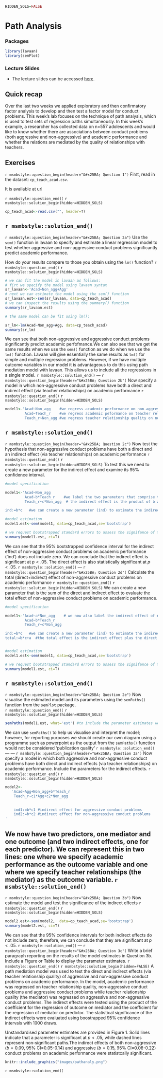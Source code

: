 ```r
HIDDEN_SOLS=FALSE
```

# Path Analysis   

### Packages {-}  

```r
library(lavaan)
library(semPlot)
```

### Lecture Slides {-}  

+ The lecture slides can be accessed [here](https://uoe-psychology.github.io/uoe_psystats/multivar/lectures/week9_path.pdf).   

## Quick recap {-}  

Over the last two weeks we applied exploratory and then confirmatory factor analysis to develop and then test a factor model for conduct problems. This week's lab focuses on the technique of path analysis, which is used to test sets of regression paths simultaneously.  In this week's example, a researcher has collected data on n=557 adolescents and would like to know whether there are associations between conduct problems (both aggressive and non-aggressive) and academic performance and whether the relations are mediated by the quality of relationships with teachers.  

## Exercises {-}   

`r msmbstyle::question_begin(header="&#x25BA; Question 1")`
First, read in the dataset: `cp_teach_acad.csv`.   

It is available at [url](url)

`r msmbstyle::question_end()` 
`r msmbstyle::solution_begin(hidden=HIDDEN_SOLS)`
```r
cp_teach_acad<-read.csv("", header=T)
```
`r msmbstyle::solution_end()`
---
`r msmbstyle::question_begin(header="&#x25BA; Question 2a")`
Use the `sem()` function in lavaan to specify and estimate a linear regression model to test whether aggressive and non-aggressive conduct problems significantly predict academic performance.  

How do your results compare to those you obtain using the `lm()` function?
`r msmbstyle::question_end()` 
`r msmbstyle::solution_begin(hidden=HIDDEN_SOLS)`
``` r
# we can fit the model in lavaan as follows:
# firt we specify the model using lavaan syntax
sr_lavaan<-'Acad~Non_agg+Agg'
# next we can estimate the model using the sem() function
sr_lavaan.est<-sem(sr_lavaan, data=cp_teach_acad)
# we can inspect the results using the summary() function
summary(sr_lavaan.est)

# the same model can be fit using lm():

sr_lm<-lm(Acad~Non_agg+Agg, data=cp_teach_acad)
summary(sr_lm)
```

We can see that both non-aggressive and aggressive conduct problems significantly predict academic perfofmance.We can also see that we get the same results when we use the `sem()` function as we do when we use the `lm()` function. Lavaan will give essentially the same results as `lm()` for simple  and multiple regression problems. However, if we have multiple outcome variables in our model it is advantageous to do this using path mediation model with lavaan. This allows us to include all the regressions in a single model.
`r msmbstyle::solution_end()`
---
`r msmbstyle::question_begin(header="&#x25BA; Question 2b")`
Now specify a model in which non-aggressive conduct problems have both a direct and indirect effect (via teacher relationships) on academic performance
`r msmbstyle::question_end()` 
`r msmbstyle::solution_begin(hidden=HIDDEN_SOLS)`
```r
model1<-'Acad~Non_agg    #we regress academic performance on non-aggressive conduct problems (the direct effect)
         Acad~Teach_r    #we regress academic peformance on teacher relationship quality
         Teach_r~Non_agg #we regress teacher relationship quality on non-aggressive conduct problems'
```
`r msmbstyle::solution_end()`
---
`r msmbstyle::question_begin(header="&#x25BA; Question 2c")`
Now test the hypothesis that non-aggressive conduct problems have both a direct and an indirect effect (via teacher relationships) on academic performance
`r msmbstyle::question_end()` 
`r msmbstyle::solution_begin(hidden=HIDDEN_SOLS)`
To test this we need to create a new parameter for the indirect effect and examine its 95% confidence interval.
```r

#model specification

model1<-'Acad~Non_agg    
         Acad~b*Teach_r    #we label the two parameters that comprise the indirect effect b and c
         Teach_r~c*Non_agg  # the indirect effect is the product of b and c

ind:=b*c   #we can create a new parameter (ind) to estimate the indirect effect'

#model estimation
model1.est<-sem(model1, data=cp_teach_acad,se='bootstrap') 

# we request bootstrapped standard errors to assess the signifance of the indirect effect
summary(model1.est, ci=T)
```

We can see that the 95% bootstrapped confidence interval for the indirect effect of non-aggressive conduct problems on academic performance ('ind') does not include zero. We can conclude that the indirect effect is significant at $p <.05$. The direct effect is also statistically significant at $p < .05$.
`r msmbstyle::solution_end()`
---
`r msmbstyle::question_begin(header="&#x25BA; Question 2d")`
Calculate the total (direct+indirect) effect of non-aggressive conduct problems on academic performance
`r msmbstyle::question_end()` 
`r msmbstyle::solution_begin(hidden=HIDDEN_SOLS)`
We can create a new parameter that is the sum of the direct and indirect effect to evaluate the total effect of non-aggressive conduct problems on academic performance.

```r

#model specification

model1<-'Acad~a*Non_agg    # we now also label the indirect effect of non-aggressive conduct problems on academic performance
         Acad~b*Teach_r    
         Teach_r~c*Non_agg  

ind:=b*c   #we can create a new parameter (ind) to estimate the indirect effect
total:=b*c+a  #the total effect is the indirect effect plus the direct effect'


#model estimation
model1.est<-sem(model1, data=cp_teach_acad,se='bootstrap') 

# we request bootstrapped standard errors to assess the signifance of the indirect effect
summary(model1.est, ci=T)
```
`r msmbstyle::solution_end()`
---
`r msmbstyle::question_begin(header="&#x25BA; Question 2e")`
Now visualise the estimated model and its parameters using the `semPaths()` function from the `semPlot` package.  
`r msmbstyle::question_end()` 
`r msmbstyle::solution_begin(hidden=HIDDEN_SOLS)`
```r
semPaths(model1.est, what='est') #to include the parameter estimates we set what='est'
```

We can use `semPaths()` to help us visualise and interpret the model; however, for reporting purposes we should create our own diagram using a programme such as powerpoint as the output from the `semPaths()` function would not be considered 'publication quality'
`r msmbstyle::solution_end()`
---
---
`r msmbstyle::question_begin(header="&#x25BA; Question 3a")`
Now specify a model in which both aggressive and non-aggressive conduct problems have both direct and indirect effects (via teacher relationships) on academic performance. Include the parameters for the indirect effects.
`r msmbstyle::question_end()` 
`r msmbstyle::solution_begin(hidden=HIDDEN_SOLS)`
```r
model2<-
   'Acad~Agg+Non_agg+b*Teach_r
    Teach_r~c1*Agg+c2*Non_agg
   
    
    ind1:=b*c1 #indirect effect for aggressive conduct problems
    ind2:=b*c2 #indirect effect for non-aggressive conduct problems
'
```

We now have two predictors, one mediator and one outcome (and two indirect effects, one for each predictor). We can represent this in two lines: one where we specify academic performance as the outcome variable and one where we specify teacher relationships (the mediator) as the outcome variable. `r msmbstyle::solution_end()`
---
`r msmbstyle::question_begin(header="&#x25BA; Question 3b")`
Now estimate the model and test the significance of the indirect effects
`r msmbstyle::question_end()` 
`r msmbstyle::solution_begin(hidden=HIDDEN_SOLS)`

```r
model2.est<-sem(model2,  data=cp_teach_acad,se='bootstrap') 
summary(model2.est, ci=T)
```

We can see that the 95% confidence intervals for both indirect effects do not include zero, therefore, we can conclude that they are significant at $p < .05$. 
`r msmbstyle::solution_end()`
---
`r msmbstyle::question_begin(header="&#x25BA; Question 3c")`
Write a brief paragraph reporting on the results of the model estimates in Question 3b. Include a Figure or Table to display the parameter estimates.
`r msmbstyle::question_end()` 
`r msmbstyle::solution_begin(hidden=FALSE)`
A path mediation model was used to test the direct and indirect effects (via teacher relationship quality) of aggressive and non-aggressive conduct problems on academic performance. In the model, academic performance was regressed on teacher relationship quality, non-aggressive conduct problems and aggressive conduct problems while teacher relationship quality (the mediator) was regressed on aggressive and non-aggressive conduct problems. The indirect effects were tested using the product of the coefficient for the regression of outcome on mediator and the coefficient for the regression of mediator on predictor. The statistical significance of the indirect effects were evaluated using boostrapped 95% confidence intervals with 1000 draws.

Unstandardised parameter estimates are provided in Figure 1. Solid lines indicate that a parameter is significant at $p <. 05$, while dashed lines represent non-significant paths.The indirect effects of both non-aggressive  ($b = 0.09$, 95% CI=0.05-0.14) and aggressive ($b = 0.15$, 95% CI=0.08-0.22) conduct problems on academic performance were statistcally significant. 

```r
knitr::include_graphics("images/pathanaly.png")
```
`r msmbstyle::solution_end()`
